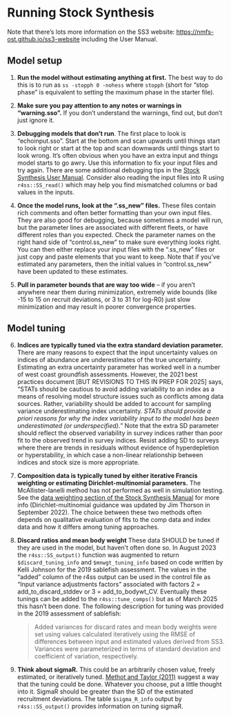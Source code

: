 # Running Stock Synthesis

Note that there's lots more information on the SS3 website: <https://nmfs-ost.github.io/ss3-website> including the User Manual.

## Model setup

1.  **Run the model without estimating anything at first.** The best way to do this is to run as `ss -stopph 0 -nohess` where `stopph` (short for "stop phase" is equivalent to setting the maximum phase in the starter file).

2.  **Make sure you pay attention to any notes or warnings in "warning.sso".** If you don't understand the warnings, find out, but don't just ignore it.

3.  **Debugging models that don't run**. The first place to look is "echoinput.sso". Start at the bottom and scan upwards until things start to look right or start at the top and scan downwards until things start to look wrong. It's often obvious when you have an extra input and things model starts to go awry. Use this information to fix your input files and try again. There are some additional debugging tips in the [Stock Synthesis User Manual](https://nmfs-ost.github.io/ss3-doc/SS330_User_Manual_release.html#debugging-tips). Consider also reading the input files into R using `r4ss::SS_read()` which may help you find mismatched columns or bad values in the inputs.

4.  **Once the model runs, look at the ".ss_new" files.** These files contain rich comments and often better formatting than your own input files. They are also good for debugging, because sometimes a model will run, but the parameter lines are associated with different fleets, or have different roles than you expected. Check the parameter names on the right hand side of "control.ss_new" to make sure everything looks right. You can then either replace your input files with the ".ss_new" files or just copy and paste elements that you want to keep. Note that if you've estimated any parameters, then the initial values in "control.ss_new" have been updated to these estimates.

5.  **Pull in parameter bounds that are way too wide** -- if you aren't anywhere near them during minimization, extremely wide bounds (like -15 to 15 on recruit deviations, or 3 to 31 for log-R0) just slow minimization and may result in poorer convergence properties.

## Model tuning

6.  **Indices are typically tuned via the extra standard deviation parameter.** There are many reasons to expect that the input uncertainty values on indices of abundance are underestimates of the true uncertainty. Estimating an extra uncertainty parameter has worked well in a number of west coast groundfish assessments. However, the 2021 best practices document \[BUT REVISIONS TO THIS IN PREP FOR 2025\] says, "STATs should be cautious to avoid adding variability to an index as a means of resolving model structure issues such as conflicts among data sources. Rather, variability should be added to account for sampling variance underestimating index uncertainty. *STATs should provide a priori reasons for why the index variability input to the model has been underestimated (or underspecified).*" Note that the extra SD parameter should reflect the observed variability in survey indices rather than poor fit to the observed trend in survey indices. Resist adding SD to surveys where there are trends in residuals without evidence of hyperdepletion or hyperstability, in which case a non-linear relationship between indices and stock size is more appropriate.

7.  **Composition data is typically tuned by either iterative Francis weighting or estimating Dirichlet-multinomial parameters.** The McAllister-Ianelli method has not performed as well in simulation testing. See the [data weighting section of the Stock Synthesis Manual](https://nmfs-stock-synthesis.github.io/doc/SS330_User_Manual.html#DataWeight) for more info (Dirichlet-multinomial guidance was updated by Jim Thorson in September 2022). The choice between these two methods often depends on qualitative evaluation of fits to the comp data and index data and how it differs among tuning approaches.

8.  **Discard ratios and mean body weight** These data SHOULD be tuned if they are used in the model, but haven't often done so. In August 2023 the `r4ss::SS_output()` function was augmented to return `$discard_tuning_info` and `$mnwgt_tuning_info` based on code written by Kelli Johnson for the 2019 sablefish assessment. The values in the "added" column of the r4ss output can be used in the control file as "Input variance adjustments factors" associated with factors 2 = add_to_discard_stddev or 3 = add_to_bodywt_CV. Eventually these tunings can be added to the `r4ss::tune_comps()` but as of March 2025 this hasn't been done. The following description for tuning was provided in the 2019 assessment of sablefish:

    > Added variances for discard rates and mean body weights were set using values calculated iteratively using the RMSE of differences between input and estimated values derived from SS3. Variances were parameterized in terms of standard deviation and coefficient of variation, respectively. 

9.  **Think about sigmaR.** This could be an arbitrarily chosen value, freely estimated, or iteratively tuned. [Methot and Taylor (2011)](https://cdnsciencepub.com/doi/10.1139/f2011-092) suggest a way that the tuning could be done. Whatever you choose, put a little thought into it. SigmaR should be greater than the SD of the estimated recruitment deviations. The table `$sigma_R_info` output by `r4ss::SS_output()` provides information on tuning sigmaR.
